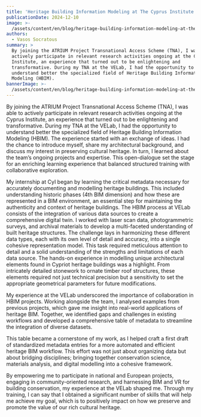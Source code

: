 ```yaml
---
title: 'Heritage Building Information Modeling at The Cyprus Institute '
publicationDate: 2024-12-10
image: >-
  /assets/content/en/blog/heritage-building-information-modeling-at-the-cyprus-institute/image.png
authors:
  - Vasos Socratous
summary: >
  By joining the ATRIUM Project Transnational Access Scheme (TNA), I was able to
  actively participate in relevant research activities ongoing at the Cyprus
  Institute, an experience that turned out to be enlightening and
  transformative. During my TNA at the VELab, I had the opportunity to
  understand better the specialized field of Heritage Building Information
  Modeling (HBIM). 
bannerImage: >-
  /assets/content/en/blog/heritage-building-information-modeling-at-the-cyprus-institute/bannerImage.jpg
---
```

By joining the ATRIUM Project Transnational Access Scheme (TNA), I was able to actively participate in relevant research activities ongoing at the Cyprus Institute, an experience that turned out to be enlightening and transformative. During my TNA at the VELab, I had the opportunity to understand better the specialized field of Heritage Building Information Modeling (HBIM). The experience started with an exchange of ideas. I had the chance to introduce myself, share my architectural background, and discuss my interest in preserving cultural heritage. In turn, I learned about the team’s ongoing projects and expertise. This open-dialogue set the stage for an enriching learning experience that balanced structured training with collaborative exploration.

<Figure src="/assets/content/en/blog/heritage-building-information-modeling-at-the-cyprus-institute/download.jpeg" alignment="center">

</Figure>

My internship at CyI began by learning the critical metadata necessary for accurately documenting and modelling heritage buildings. This included understanding historic phases (4th BIM dimension) and how these are represented in a BIM environment, an essential step for maintaining the authenticity and context of heritage buildings. The HBIM process at VELab consists of the integration of various data sources to create a comprehensive digital twin. I worked with laser scan data, photogrammetric surveys, and archival materials to develop a multi-faceted understanding of built heritage structures. The challenge lays in harmonizing these different data types, each with its own level of detail and accuracy, into a single cohesive representation model. This task required meticulous attention to detail and a solid understanding of the strengths and limitations of each data source. The hands-on experience in modelling unique architectural elements found in Cypriot heritage buildings was a highlight. From intricately detailed stonework to ornate timber roof structures, these elements required not just technical precision but a sensitivity to set the appropriate geometrical parameters for future modifications.

My experience at the VELab underscored the importance of collaboration in HBIM projects. Working alongside the team, I analysed examples from previous projects, which gave me insight into real-world applications of heritage BIM. Together, we identified gaps and challenges in existing workflows and developed a comprehensive table of metadata to streamline the integration of diverse datasets.

This table became a cornerstone of my work, as I helped craft a first draft of standardized metadata entries for a more automated and efficient heritage BIM workflow. This effort was not just about organizing data but about bridging disciplines; bringing together conservation science, materials analysis, and digital modelling into a cohesive framework.

<Figure src="/assets/content/en/blog/heritage-building-information-modeling-at-the-cyprus-institute/1.jpg" alignment="center">

</Figure>

By empowering me to participate in national and European projects, engaging in community-oriented research, and harnessing BIM and VR for building conservation, my experience at the VELab shaped me. Through my training, I can say that I obtained a significant number of skills that will help me achieve my goal, which is to positively impact on how we preserve and promote the value of our rich cultural heritage.

<Figure src="/assets/content/en/blog/heritage-building-information-modeling-at-the-cyprus-institute/2.jpeg" alignment="stretch">

</Figure>
